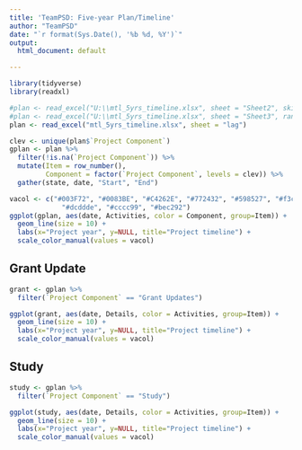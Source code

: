 ```yaml
---
title: 'TeamPSD: Five-year Plan/Timeline'
author: "TeamPSD"
date: "`r format(Sys.Date(), '%b %d, %Y')`"
output:
  html_document: default

---
```

  
```r
library(tidyverse)
library(readxl)

#plan <- read_excel("U:\\mtl_5yrs_timeline.xlsx", sheet = "Sheet2", skip = 2)
#plan <- read_excel("U:\\mtl_5yrs_timeline.xlsx", sheet = "Sheet3", range = 'G1:K95' )
plan <- read_excel("mtl_5yrs_timeline.xlsx", sheet = "lag")

```
  
```r
clev <- unique(plan$`Project Component`)
gplan <- plan %>%
  filter(!is.na(`Project Component`)) %>%
  mutate(Item = row_number(),
         Component = factor(`Project Component`, levels = clev)) %>%
  gather(state, date, "Start", "End")
```
  
```r
vacol <- c("#003F72", "#0083BE", "#C4262E", "#772432", "#598527", "#f3cf45","#f7955b","#839097",
             "#dcddde", "#cccc99", "#bec292")
ggplot(gplan, aes(date, Activities, color = Component, group=Item)) +
  geom_line(size = 10) +
  labs(x="Project year", y=NULL, title="Project timeline") +
  scale_color_manual(values = vacol)

```


## Grant Update
```r
grant <- gplan %>%
  filter(`Project Component` == "Grant Updates")

ggplot(grant, aes(date, Details, color = Activities, group=Item)) +
  geom_line(size = 10) +
  labs(x="Project year", y=NULL, title="Project timeline") +
  scale_color_manual(values = vacol)


```

## Study

```r
study <- gplan %>%
  filter(`Project Component` == "Study")

ggplot(study, aes(date, Details, color = Activities, group=Item)) +
  geom_line(size = 10) +
  labs(x="Project year", y=NULL, title="Project timeline") +
  scale_color_manual(values = vacol)
```

  
